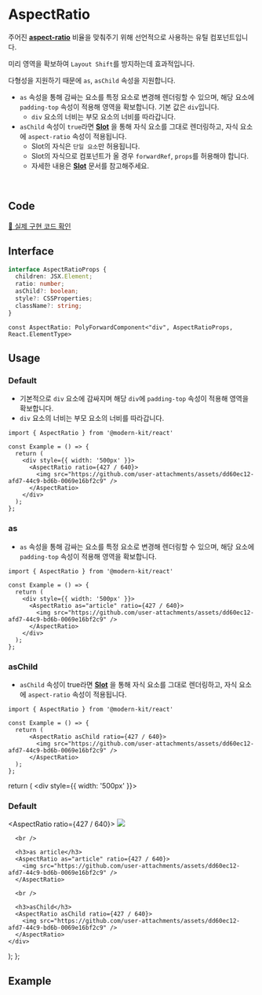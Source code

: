
# AspectRatio

주어진  **[aspect-ratio](https://developer.mozilla.org/en-US/docs/Web/CSS/aspect-ratio)** 비율을 맞춰주기 위해 선언적으로 사용하는 유틸 컴포넌트입니다.

미리 영역을 확보하여 `Layout Shift`를 방지하는데 효과적입니다.

다형성을 지원하기 때문에 `as`, `asChild` 속성을 지원합니다. 

- `as` 속성을 통해 감싸는 요소를 특정 요소로 변경해 렌더링할 수 있으며, 해당 요소에 `padding-top` 속성이 적용해 영역을 확보합니다. 기본 값은 `div`입니다.
  - `div` 요소의 너비는 부모 요소의 너비를 따라갑니다.
- `asChild` 속성이 `true`라면 **[Slot](https://modern-agile-team.github.io/modern-kit/docs/react/components/Slot)** 을 통해 자식 요소를 그대로 렌더링하고, 자식 요소에 `aspect-ratio` 속성이 적용됩니다.
  - Slot의 자식은 `단일 요소`만 허용됩니다.
  - Slot의 자식으로 컴포넌트가 올 경우 `forwardRef`, `props`를 허용해야 합니다.
  - 자세한 내용은 **[Slot](https://modern-agile-team.github.io/modern-kit/docs/react/components/Slot)** 문서를 참고해주세요.

<br />

## Code
[🔗 실제 구현 코드 확인](https://github.com/modern-agile-team/modern-kit/blob/main/packages/react/src/components/AspectRatio/index.tsx)

## Interface
```ts title="typescript"
interface AspectRatioProps {
  children: JSX.Element;
  ratio: number;
  asChild?: boolean;
  style?: CSSProperties;
  className?: string;
}
```
```tsx title="typescript"
const AspectRatio: PolyForwardComponent<"div", AspectRatioProps, React.ElementType>
```

## Usage
### Default
- 기본적으로 `div` 요소에 감싸지며 해당 `div`에 `padding-top` 속성이 적용해 영역을 확보합니다.
- `div` 요소의 너비는 부모 요소의 너비를 따라갑니다.
```tsx title="typescript"
import { AspectRatio } from '@modern-kit/react'

const Example = () => {
  return (
    <div style={{ width: '500px' }}>
      <AspectRatio ratio={427 / 640}>
        <img src="https://github.com/user-attachments/assets/dd60ec12-afd7-44c9-bd6b-0069e16bf2c9" />
      </AspectRatio>
    </div>
  );
};
```

### as
- `as` 속성을 통해 감싸는 요소를 특정 요소로 변경해 렌더링할 수 있으며, 해당 요소에 `padding-top` 속성이 적용해 영역을 확보합니다.
```tsx title="typescript"
import { AspectRatio } from '@modern-kit/react'

const Example = () => {
  return (
    <div style={{ width: '500px' }}>
      <AspectRatio as="article" ratio={427 / 640}>
        <img src="https://github.com/user-attachments/assets/dd60ec12-afd7-44c9-bd6b-0069e16bf2c9" />
      </AspectRatio>
    </div>
  );
};
```

### asChild
- `asChild` 속성이 true라면 **[Slot](https://modern-agile-team.github.io/modern-kit/docs/react/components/Slot)** 을 통해 자식 요소를 그대로 렌더링하고, 자식 요소에 `aspect-ratio` 속성이 적용됩니다.
```tsx title="typescript"
import { AspectRatio } from '@modern-kit/react'

const Example = () => {
  return (
      <AspectRatio asChild ratio={427 / 640}>
        <img src="https://github.com/user-attachments/assets/dd60ec12-afd7-44c9-bd6b-0069e16bf2c9" />
      </AspectRatio>
  );
};
```

  return (
    <div style={{ width: '500px' }}>
      <h3>Default</h3>
      <AspectRatio ratio={427 / 640}>
        <img src="https://github.com/user-attachments/assets/dd60ec12-afd7-44c9-bd6b-0069e16bf2c9" />
      </AspectRatio>

      <br />

      <h3>as article</h3>
      <AspectRatio as="article" ratio={427 / 640}>
        <img src="https://github.com/user-attachments/assets/dd60ec12-afd7-44c9-bd6b-0069e16bf2c9" />
      </AspectRatio>

      <br />

      <h3>asChild</h3>
      <AspectRatio asChild ratio={427 / 640}>
        <img src="https://github.com/user-attachments/assets/dd60ec12-afd7-44c9-bd6b-0069e16bf2c9" />
      </AspectRatio>
    </div>
  );
};

## Example

<Example />



